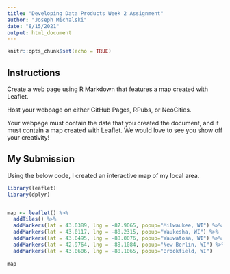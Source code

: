 ---
title: "Developing Data Products Week 2 Assignment"
author: "Joseph Michalski"
date: "8/15/2021"
output: html_document
---

```{r setup, include=FALSE}
knitr::opts_chunk$set(echo = TRUE)
```

## Instructions

Create a web page using R Markdown that features a map created with Leaflet. 

Host your webpage on either GitHub Pages, RPubs, or NeoCities.

Your webpage must contain the date that you created the document, and it must contain a map created with Leaflet. We would love to see you show off your creativity! 

## My Submission

Using the below code, I created an interactive map of my local area.

```{r map}
library(leaflet)
library(dplyr)


map <- leaflet() %>%
  addTiles() %>%
  addMarkers(lat = 43.0389, lng = -87.9065, popup="Milwaukee, WI") %>%
  addMarkers(lat = 43.0117, lng = -88.2315, popup="Waukesha, WI") %>%
  addMarkers(lat = 43.0495, lng = -88.0076, popup="Wauwatosa, WI") %>%
  addMarkers(lat = 42.9764, lng = -88.1084, popup="New Berlin, WI") %>%
  addMarkers(lat = 43.0606, lng = -88.1065, popup="Brookfield, WI")
  
map
```